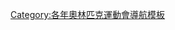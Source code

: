 {{Navbox
|name = 1932年冬季奧林匹克運動會項目
|title = [[1932年冬季奥林匹克运动会]][[:Category:1932年冬季奧林匹克運動會比賽項目|項目]]（[[美國]][[普萊西德湖]]）
|listclass = hlist
|titlestyle = background:#BFD7FF;
|list1 =
* [[1932年冬季奧林匹克運動會雪車比賽|雪車]]
* [[1932年冬季奧林匹克運動會越野滑雪比賽|越野滑雪]]
* ''[[1932年冬季奧林匹克運動會冰壺比賽|冰壺]] (表演項目)''
* [[1932年冬季奧林匹克運動會花式滑冰比賽|花式滑冰]]
* [[1932年冬季奧林匹克運動會冰球比賽|冰球]]
* [[1932年冬季奧林匹克運動會北歐式滑雪比賽|北歐式滑雪]]
* ''[[1932年冬季奧林匹克運動會狗拉雪橇比賽|狗拉雪橇]] (表演項目)''
* [[1932年冬季奧林匹克運動會跳台滑雪比賽|跳台滑雪]]
* [[1932年冬季奧林匹克運動會競速滑冰比賽|競速滑冰]]
}}<noinclude>
[[Category:各年奧林匹克運動會導航模板]]
{{collapsible option}}
</noinclude>